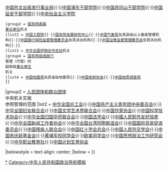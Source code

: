{{Navbox
|name = 参照公务员法管理
|title = [[参照公务员法管理机关（单位）]]
|state = {{{state|autocollapse}}}
|above = [[s:中华人民共和国公务员法|中华人民共和国公务员法]]

|group1 = 参照公务员法管理的<br />中共中央、国务院<br />直属[[事业单位]]机关
|list1 = 
 {{Navbox|child
 |groupstyle = font-weight: normal;
 |group1 = [[中共中央直属机构|中共中央<br />直属、所属<br />事业单位]]机关
 |list1 = [[中共中央党校]]（[[国家行政学院]]）{{·}}[[中国共产党中央委员会党史和文献研究院|中共中央党史和文献研究院]]{{·}}[[中国外文出版发行事业局]]{{Small|（[[中共中央宣传部]]管理）}}{{·}}[[中国浦东干部学院]]{{·}}[[中国井冈山干部学院]]{{·}}[[中国延安干部学院]]{{·}}[[中央社会主义学院]]
 |group2 = [[国务院直属事业单位|国务院直属<br />事业单位]]机关
 |list2 = [[中国工程院]]{{·}}[[国务院发展研究中心]]{{·}}[[中国气象局]]及其县级以上垂直管理机构{{·}}[[中国银行保险监督管理委员会]]及其派出机构{{·}}[[中国证券监督管理委员会]]及其派出机构{{·}}
 |list3 = [[中华全国供销合作总社]]机关
 |group4 = [[国务院组成部门]]<br />管理（代管）的<br />副部级[[事业单位]]<br />机关
 |list4 = [[中国地震局]]及其省级地震局{{Small|（[[中华人民共和国应急管理部|应急管理部]]管理）}}{{·}}[[中国老龄协会]]{{Small|（[[中华人民共和国国家卫生健康委员会|国家卫生健康委员会]]代管）}}{{·}}[[中国地质调查局]]{{Small|（[[中华人民共和国自然资源部|自然资源部]]管理）}}
 }}

|group2 = [[人民團體|人民团体和群众团体]]<br />中央机关实施<br />参照管理的范围
|list2 = [[中华全国总工会]]{{·}}[[中国共产主义青年团中央委员会]]{{·}}[[中华全国妇女联合会]]{{·}}[[中国文学艺术界联合会]]{{·}}[[中国作家协会]]{{·}}[[中国科学技术协会]]{{·}}[[中华全国归国华侨联合会]]{{·}}[[中国法学会]]{{·}}[[中國人民對外友好協會]]{{·}}[[中华全国新闻工作者协会]]{{·}}[[中华全国台湾同胞联谊会]]{{·}}[[中国国际贸易促进委员会]]{{·}}[[中国残疾人联合会]]{{·}}[[中国红十字会|中国红十字会总会]]{{·}}[[中国人民外交学会]]{{·}}[[中国宋庆龄基金会]]{{·}}[[黄埔军校同学会]]{{·}}[[欧美同学会]]{{·}}[[中国思想政治工作研究会]]{{·}}[[中华职业教育社]]{{·}}[[中国计划生育协会]]

|belowstyle = text-align: center;
|below = 
}}<noinclude>

[[Category:参照中华人民共和国公务员法管理|*]]
[[Category:中华人民共和国政治导航模板]]
</noinclude>